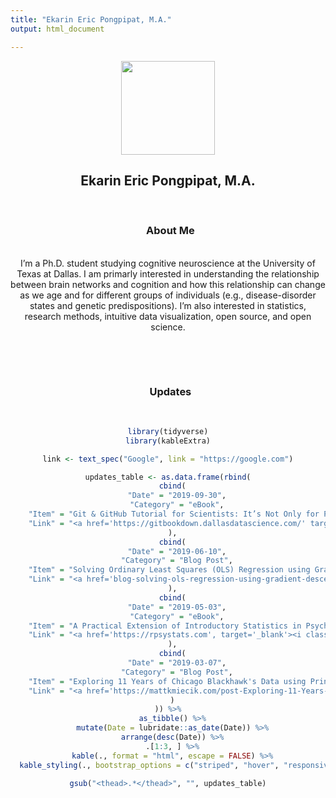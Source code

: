 ```yaml
---
title: "Ekarin Eric Pongpipat, M.A."
output: html_document

---
```


<style type="text/css">
h1.title {
  font-size: 0px;
}
</style>

<center>

<img src="https://ekarinpongpipat.com/images/profile-picture-circle.png" width="150px">

## Ekarin Eric Pongpipat, M.A.

<br>

### <i class="fas fa-info-circle"></i> &nbsp; About Me
<br>I'm a Ph.D. student studying cognitive neuroscience at the University of Texas at Dallas. I am primarly interested in understanding the relationship between brain networks and cognition and how this relationship can change as we age and for different groups of individuals (e.g., disease-disorder states and genetic predispositions). I'm also interested in statistics, research methods, intuitive data visualization, open source, and open science.

<br>

<div class="container col-lg-12">

<br>
<h3><i class="fas fa-sync-alt"></i> &nbsp; Updates</h3><br>
```r
library(tidyverse)
library(kableExtra)

link <- text_spec("Google", link = "https://google.com")

updates_table <- as.data.frame(rbind(
  cbind(
    "Date" = "2019-09-30",
    "Category" = "eBook",
    "Item" = "Git & GitHub Tutorial for Scientists: It’s Not Only for Programmers",
    "Link" = "<a href='https://gitbookdown.dallasdatascience.com/' target='_blank'><i class='fas fa-link'></i></a>"
  ),
  cbind(
    "Date" = "2019-06-10",
    "Category" = "Blog Post",
    "Item" = "Solving Ordinary Least Squares (OLS) Regression using Gradient Descent",
    "Link" = "<a href='blog-solving-ols-regression-using-gradient-descent.html'><i class='fas fa-link'></i></a>"
  ),
  cbind(
    "Date" = "2019-05-03",
    "Category" = "eBook",
    "Item" = "A Practical Extension of Introductory Statistics in Psychology using R",
    "Link" = "<a href='https://rpsystats.com', target='_blank'><i class='fas fa-link'></i></a>"
  ),
  cbind(
    "Date" = "2019-03-07",
    "Category" = "Blog Post",
    "Item" = "Exploring 11 Years of Chicago Blackhawk's Data using Principal Components Analysis",
    "Link" = "<a href='https://mattkmiecik.com/post-Exploring-11-Years-of-Chicago-Blackhawks-Data-using-Principal-Components-Analysis.html', target='_blank'><i class='fas fa-link'></i></a>"
  )
)) %>%
  as_tibble() %>%
  mutate(Date = lubridate::as_date(Date)) %>%
  arrange(desc(Date)) %>%
  .[1:3, ] %>%
  kable(., format = "html", escape = FALSE) %>%
  kable_styling(., bootstrap_options = c("striped", "hover", "responsive"), full_width = TRUE)

gsub("<thead>.*</thead>", "", updates_table)
```

</div>
